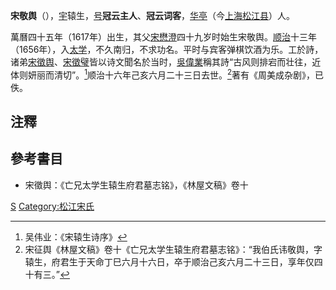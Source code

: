 '''宋敬舆'''（{{bd|1617年||1659年}}），[[表字|宇]]辕生，[[号|号]]'''冠云主人'''、'''冠云词客'''，[[华亭|华亭]]（今[[上海|上海]][[松江县|松江县]]）人。

萬曆四十五年（1617年）出生，其父[[宋懋澄|宋懋澄]]四十九岁时始生宋敬舆。[[顺治|顺治]]十三年（1656年），入[[太学|太学]]，不久南归，不求功名。平时与宾客弹棋饮酒为乐。工於詩，诸弟[[宋徵舆|宋徵舆]]、[[宋徵璧|宋徵璧]]皆以诗文聞名於当时，[[吳偉業|吳偉業]]稱其詩“古风则排宕而壮往，近体则妍丽而清切”。<ref>吴伟业：《宋辕生诗序》</ref>顺治十六年己亥六月二十三日去世。<ref>宋征舆《林屋文稿》卷十《亡兄太学生辕生府君墓志铭》：“我伯氏讳敬舆，字辕生，府君生于天命丁巳六月十六日，卒于顺治己亥六月二十三日，享年仅四十有三。”</ref>著有《周美成杂剧》，已佚。

==注釋==
{{reflist}}

==參考書目==
* 宋徵舆：《亡兄太学生辕生府君墓志铭》，《林屋文稿》卷十

{{松江宋氏}}
[[Category:清朝詩人|S]]
[[Category:松江宋氏|Category:松江宋氏]]